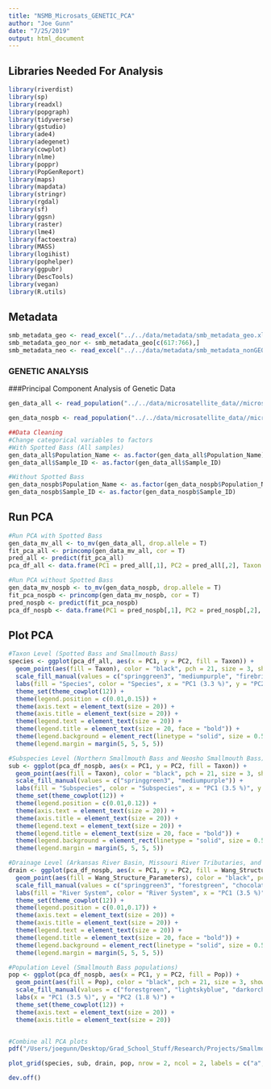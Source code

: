 ```yaml
---
title: "NSMB_Microsats_GENETIC_PCA"
author: "Joe Gunn"
date: "7/25/2019"
output: html_document
---
```


## Libraries Needed For Analysis
```r

library(riverdist)
library(sp)
library(readxl)
library(popgraph)
library(tidyverse)
library(gstudio)
library(ade4)
library(adegenet)
library(cowplot)
library(nlme)
library(poppr)
library(PopGenReport)
library(maps)
library(mapdata)
library(stringr)
library(rgdal)
library(sf)
library(ggsn)
library(raster)
library(lme4)
library(factoextra)
library(MASS)
library(logihist)
library(pophelper)
library(ggpubr)
library(DescTools)
library(vegan)
library(R.utils)

```

## Metadata
```r
smb_metadata_geo <- read_excel("../../data/metadata/smb_metadata_geo.xlsx")
smb_metadata_geo_nor <- smb_metadata_geo[c(617:766),]
smb_metadata_neo <- read_excel("../../data/metadata/smb_metadata_nonGEO.xlsx")
```


###  GENETIC ANALYSIS  #################################################################################################################

###Principal Component Analysis of Genetic Data
```r

gen_data_all <- read_population("../../data/microsatellite_data//micros_blank.csv", type = "column", locus.columns = 6:33) # read-in microsatellite genotypes formatted for gstudio. This data set contains all Black Bass samples, including Smallmouth and Spotted Bass

gen_data_nospb <- read_population("../../data/microsatellite_data//micros_blank_nospb.csv", type = "column", locus.columns = 8:35) #this data set is identical to the data above, but it excludes Spotted Bass in order to test for clustering at the subspecies level

##Data Cleaning
#Change categorical variables to factors
#With Spotted Bass (All samples)
gen_data_all$Population_Name <- as.factor(gen_data_all$Population_Name)
gen_data_all$Sample_ID <- as.factor(gen_data_all$Sample_ID)

#Without Spotted Bass
gen_data_nospb$Population_Name <- as.factor(gen_data_nospb$Population_Name)
gen_data_nospb$Sample_ID <- as.factor(gen_data_nospb$Sample_ID)
```

## Run PCA
```r
#Run PCA with Spotted Bass
gen_data_mv_all <- to_mv(gen_data_all, drop.allele = T)
fit_pca_all <- princomp(gen_data_mv_all, cor = T)
pred_all <- predict(fit_pca_all)
pca_df_all <- data.frame(PC1 = pred_all[,1], PC2 = pred_all[,2], Taxon = gen_data_all$Range, Pop = gen_data_all$Population_Name) 

#Run PCA without Spotted Bass
gen_data_mv_nospb <- to_mv(gen_data_nospb, drop.allele = T)
fit_pca_nospb <- princomp(gen_data_mv_nospb, cor = T)
pred_nospb <- predict(fit_pca_nospb)
pca_df_nospb <- data.frame(PC1 = pred_nospb[,1], PC2 = pred_nospb[,2], Taxon = gen_data_nospb$Range, Wang_Structure_Parameters = gen_data_nospb$Wang, Pop = gen_data_nospb$Population_Name, Drainage = gen_data_nospb$Drainage) 
```

## Plot PCA
```r
#Taxon Level (Spotted Bass and Smallmouth Bass)
species <- ggplot(pca_df_all, aes(x = PC1, y = PC2, fill = Taxon)) + 
  geom_point(aes(fill = Taxon), color = "black", pch = 21, size = 3, show.legend = T, alpha = 0.9) + 
  scale_fill_manual(values = c("springgreen3", "mediumpurple", "firebrick3")) + 
  labs(fill = "Species", color = "Species", x = "PC1 (3.3 %)", y = "PC2 (2.8 %)") + 
  theme_set(theme_cowplot(12)) + 
  theme(legend.position = c(0.01,0.15)) + 
  theme(axis.text = element_text(size = 20)) + 
  theme(axis.title = element_text(size = 20)) + 
  theme(legend.text = element_text(size = 20)) + 
  theme(legend.title = element_text(size = 20, face = "bold")) + 
  theme(legend.background = element_rect(linetype = "solid", size = 0.5, color = "black")) + 
  theme(legend.margin = margin(5, 5, 5, 5))

#Subspecies Level (Northern Smallmouth Bass and Neosho Smallmouth Bass)
sub <- ggplot(pca_df_nospb, aes(x = PC1, y = PC2, fill = Taxon)) + 
  geom_point(aes(fill = Taxon), color = "black", pch = 21, size = 3, show.legend = T, alpha = 0.9) + 
  scale_fill_manual(values = c("springgreen3", "mediumpurple")) + 
  labs(fill = "Subspecies", color = "Subspecies", x = "PC1 (3.5 %)", y = "PC2 (1.8 %)") + 
  theme_set(theme_cowplot(12)) + 
  theme(legend.position = c(0.01,0.12)) + 
  theme(axis.text = element_text(size = 20)) + 
  theme(axis.title = element_text(size = 20)) + 
  theme(legend.text = element_text(size = 20)) + 
  theme(legend.title = element_text(size = 20, face = "bold")) + 
  theme(legend.background = element_rect(linetype = "solid", size = 0.5, color = "black")) + 
  theme(legend.margin = margin(5, 5, 5, 5))

#Drainage Level (Arkansas River Basin, Missouri River Tributaries, and White River Tributaries)
drain <- ggplot(pca_df_nospb, aes(x = PC1, y = PC2, fill = Wang_Structure_Parameters)) + 
  geom_point(aes(fill = Wang_Structure_Parameters), color = "black", pch = 21, size = 3, show.legend = T, alpha = 0.9) + 
  scale_fill_manual(values = c("springgreen3", "forestgreen", "chocolate1","mediumblue")) + 
  labs(fill = "River System", color = "River System", x = "PC1 (3.5 %)", y = "PC2 (1.8 %)") + 
  theme_set(theme_cowplot(12)) + 
  theme(legend.position = c(0.01,0.17)) + 
  theme(axis.text = element_text(size = 20)) + 
  theme(axis.title = element_text(size = 20)) + 
  theme(legend.text = element_text(size = 20)) + 
  theme(legend.title = element_text(size = 20, face = "bold")) + 
  theme(legend.background = element_rect(linetype = "solid", size = 0.5, color = "black")) + 
  theme(legend.margin = margin(5, 5, 5, 5))

#Population Level (Smallmouth Bass populations)
pop <- ggplot(pca_df_nospb, aes(x = PC1, y = PC2, fill = Pop)) + 
  geom_point(aes(fill = Pop), color = "black", pch = 21, size = 3, show.legend = F, alpha = 0.9) + 
  scale_fill_manual(values = c("forestgreen", "lightskyblue", "darkorchid1", "blue", "chocolate1", "gold1", "maroon1", "lightpink1")) +
  labs(x = "PC1 (3.5 %)", y = "PC2 (1.8 %)") + 
  theme_set(theme_cowplot(12)) + 
  theme(axis.text = element_text(size = 20)) + 
  theme(axis.title = element_text(size = 20))


#Combine all PCA plots
pdf("/Users/joegunn/Desktop/Grad_School_Stuff/Research/Projects/Smallmouth_Bass_Microsatellites/visualization/genetics_pca_figures/genpcas_manuscript.pdf", width=15, height=12)

plot_grid(species, sub, drain, pop, nrow = 2, ncol = 2, labels = c("a", "b", "c", "d"), label_size = 35)

dev.off()
```
